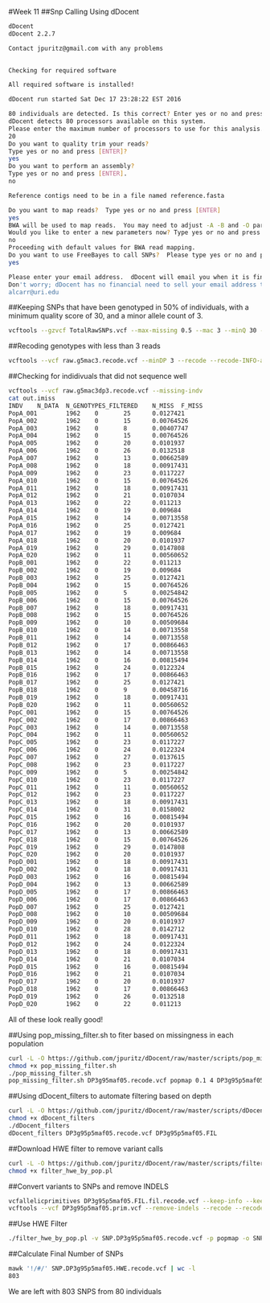 #Week 11
##Snp Calling Using dDocent
```bash
dDocent
dDocent 2.2.7 

Contact jpuritz@gmail.com with any problems 

 
Checking for required software

All required software is installed!

dDocent run started Sat Dec 17 23:28:22 EST 2016 

80 individuals are detected. Is this correct? Enter yes or no and press [ENTER]
dDocent detects 80 processors available on this system.
Please enter the maximum number of processors to use for this analysis.
20
Do you want to quality trim your reads?
Type yes or no and press [ENTER]?
yes
Do you want to perform an assembly?
Type yes or no and press [ENTER].
no

Reference contigs need to be in a file named reference.fasta

Do you want to map reads?  Type yes or no and press [ENTER]
yes
BWA will be used to map reads.  You may need to adjust -A -B and -O parameters for your taxa.
Would you like to enter a new parameters now? Type yes or no and press [ENTER]
no
Proceeding with default values for BWA read mapping.
Do you want to use FreeBayes to call SNPs?  Please type yes or no and press [ENTER]
yes

Please enter your email address.  dDocent will email you when it is finished running.
Don't worry; dDocent has no financial need to sell your email address to spammers.
alcarr@uri.edu
```

##Keeping SNPs that have been genotyped in 50% of individuals, with a minimum quality score of 30, and a minor allele count of 3.
```bash
vcftools --gzvcf TotalRawSNPs.vcf --max-missing 0.5 --mac 3 --minQ 30 --recode --recode-INFO-all --out raw.g5mac3
```

##Recoding genotypes with less than 3 reads
```bash
vcftools --vcf raw.g5mac3.recode.vcf --minDP 3 --recode --recode-INFO-all --out raw.g5mac3dp3
```

##Checking for indidivuals that did not sequence well
```bash
vcftools --vcf raw.g5mac3dp3.recode.vcf --missing-indv
cat out.imiss
INDV    N_DATA  N_GENOTYPES_FILTERED    N_MISS  F_MISS
PopA_001        1962    0       25      0.0127421
PopA_002        1962    0       15      0.00764526
PopA_003        1962    0       8       0.00407747
PopA_004        1962    0       15      0.00764526
PopA_005        1962    0       20      0.0101937
PopA_006        1962    0       26      0.0132518
PopA_007        1962    0       13      0.00662589
PopA_008        1962    0       18      0.00917431
PopA_009        1962    0       23      0.0117227
PopA_010        1962    0       15      0.00764526
PopA_011        1962    0       18      0.00917431
PopA_012        1962    0       21      0.0107034
PopA_013        1962    0       22      0.011213
PopA_014        1962    0       19      0.009684
PopA_015        1962    0       14      0.00713558
PopA_016        1962    0       25      0.0127421
PopA_017        1962    0       19      0.009684
PopA_018        1962    0       20      0.0101937
PopA_019        1962    0       29      0.0147808
PopA_020        1962    0       11      0.00560652
PopB_001        1962    0       22      0.011213
PopB_002        1962    0       19      0.009684
PopB_003        1962    0       25      0.0127421
PopB_004        1962    0       15      0.00764526
PopB_005        1962    0       5       0.00254842
PopB_006        1962    0       15      0.00764526
PopB_007        1962    0       18      0.00917431
PopB_008        1962    0       15      0.00764526
PopB_009        1962    0       10      0.00509684
PopB_010        1962    0       14      0.00713558
PopB_011        1962    0       14      0.00713558
PopB_012        1962    0       17      0.00866463
PopB_013        1962    0       14      0.00713558
PopB_014        1962    0       16      0.00815494
PopB_015        1962    0       24      0.0122324
PopB_016        1962    0       17      0.00866463
PopB_017        1962    0       25      0.0127421
PopB_018        1962    0       9       0.00458716
PopB_019        1962    0       18      0.00917431
PopB_020        1962    0       11      0.00560652
PopC_001        1962    0       15      0.00764526
PopC_002        1962    0       17      0.00866463
PopC_003        1962    0       14      0.00713558
PopC_004        1962    0       11      0.00560652
PopC_005        1962    0       23      0.0117227
PopC_006        1962    0       24      0.0122324
PopC_007        1962    0       27      0.0137615
PopC_008        1962    0       23      0.0117227
PopC_009        1962    0       5       0.00254842
PopC_010        1962    0       23      0.0117227
PopC_011        1962    0       11      0.00560652
PopC_012        1962    0       23      0.0117227
PopC_013        1962    0       18      0.00917431
PopC_014        1962    0       31      0.0158002
PopC_015        1962    0       16      0.00815494
PopC_016        1962    0       20      0.0101937
PopC_017        1962    0       13      0.00662589
PopC_018        1962    0       15      0.00764526
PopC_019        1962    0       29      0.0147808
PopC_020        1962    0       20      0.0101937
PopD_001        1962    0       18      0.00917431
PopD_002        1962    0       18      0.00917431
PopD_003        1962    0       16      0.00815494
PopD_004        1962    0       13      0.00662589
PopD_005        1962    0       17      0.00866463
PopD_006        1962    0       17      0.00866463
PopD_007        1962    0       25      0.0127421
PopD_008        1962    0       10      0.00509684
PopD_009        1962    0       20      0.0101937
PopD_010        1962    0       28      0.0142712
PopD_011        1962    0       18      0.00917431
PopD_012        1962    0       24      0.0122324
PopD_013        1962    0       18      0.00917431
PopD_014        1962    0       21      0.0107034
PopD_015        1962    0       16      0.00815494
PopD_016        1962    0       21      0.0107034
PopD_017        1962    0       20      0.0101937
PopD_018        1962    0       17      0.00866463
PopD_019        1962    0       26      0.0132518
PopD_020        1962    0       22      0.011213

```
All of these look really good!

##Using pop_missing_filter.sh to fiter based on missingness in each population
```bash
curl -L -O https://github.com/jpuritz/dDocent/raw/master/scripts/pop_missing_filter.sh
chmod +x pop_missing_filter.sh
./pop_missing_filter.sh
pop_missing_filter.sh DP3g95maf05.recode.vcf popmap 0.1 4 DP3g95p5maf05
```

##Using dDocent_filters to automate filtering based on depth
```bash
curl -L -O https://github.com/jpuritz/dDocent/raw/master/scripts/dDocent_filters
chmod +x dDocent_filters
./dDocent_filters
dDocent_filters DP3g95p5maf05.recode.vcf DP3g95p5maf05.FIL
```

##Download HWE filter to remove variant calls
```bash
curl -L -O https://github.com/jpuritz/dDocent/raw/master/scripts/filter_hwe_by_pop.pl
chmod +x filter_hwe_by_pop.pl
```

##Convert variants to SNPs and remove INDELS
```bash
vcfallelicprimitives DP3g95p5maf05.FIL.fil.recode.vcf --keep-info --keep-geno > DP3g95p5maf05.prim.vcf
vcftools --vcf DP3g95p5maf05.prim.vcf --remove-indels --recode --recode-INFO-all --out SNP.DP3g95p5maf05
```

##Use HWE Filter
```bash
./filter_hwe_by_pop.pl -v SNP.DP3g95p5maf05.recode.vcf -p popmap -o SNP.DP3g95p5maf05.HWE -h 0.01
```

##Calculate Final Number of SNPs
```bash
mawk '!/#/' SNP.DP3g95p5maf05.HWE.recode.vcf | wc -l
803
```
We are left with 803 SNPS from 80 individuals
